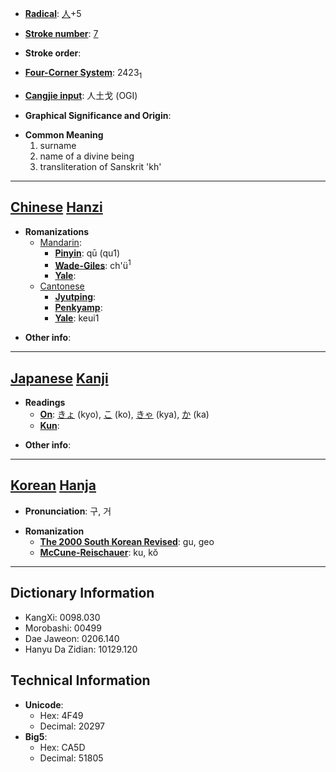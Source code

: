 * '''[[Wiktionary:Chinese radical index| Radical]]''': [[Wiktionary:Chinese radical index 人|人]]+5

* '''[[Wiktionary:Chinese total strokes index|Stroke number]]''': [[Wiktionary:Chinese total strokes index 7|7]]

* '''Stroke order''': 

* '''[[Wiktionary:Chinese four corner index|Four-Corner System]]''': 2423<sub>1</sub>

* '''[[Wiktionary:Chinese Cangjie index|Cangjie input]]''': 人土戈 (OGI)

* '''Graphical Significance and Origin''': 

* '''Common Meaning'''
*#surname
*# name of a divine being
*# transliteration of Sanskrit 'kh'


----

== [[Chinese]] [[Hanzi]] ==

* '''Romanizations'''
** [[Mandarin]]:
*** '''[[Pinyin]]''': qū (qu1)
*** '''[[Wade-Giles]]''': ch'ü<sup>1</sup>
*** '''[[Yale]]''': 
**[[Cantonese]]
***'''[[Jyutping]]''':
***'''[[Penkyamp]]''': 
***'''[[Yale]]''': keui1

* '''Other info''': 

----

== [[Japanese]] [[Kanji]] ==

* '''Readings'''
** '''[[On]]''': [[きょ]] (kyo), [[こ]] (ko), [[きゃ]] (kya), [[か]] (ka)
** '''[[Kun]]''': 

* '''Other info''':  

----

== [[Korean]] [[Hanja]] ==

* '''Pronunciation''': 구, 거

* '''Romanization'''
** '''[[The 2000 South Korean Revised Romanization|The 2000 South Korean Revised]]''': gu, geo
** '''[[McCune-Reischauer]]''': ku, kŏ

----

== Dictionary Information ==

* KangXi: 0098.030
* Morobashi: 00499
* Dae Jaweon: 0206.140
* Hanyu Da Zidian: 10129.120

== Technical Information ==

* '''Unicode''':
** Hex: 4F49
** Decimal: 20297
* '''Big5''':
** Hex: CA5D
** Decimal: 51805